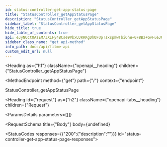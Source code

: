 ---
id: status-controller-get-app-status-page
title: "StatusController_getAppStatusPage"
description: "StatusController_getAppStatusPage"
sidebar_label: "StatusController_getAppStatusPage"
hide_title: true
hide_table_of_contents: true
api: eJyNUctOAzEM/JXIFy4BCse9VbxUJKRKgDhUFUpTsxspmwTbi6hW+0F8Bz+GvFueJ06xZux4ZtxDLkhOQk6LLVRwK046PstJKMeI9FijzEuZ4KWrESwUR65FQWKoVmsLhFxyYmSoejidzfTZInsKRf+FCmAYLIirdWC/Atb2T9N/VrcoTVadNcqoRBqo4BgsMNLLlyJG31GQ3a1vsJ10bdARklY8glB9QnZfXGZqnUAF1w93YEF2RZsakTLKD+kp67gEiUpcBrlBM18u4K+R8+y7FpOMqZotmngwXy7MNHBo5qXE4L/IpyAJmc3G8fsbGu7IRDR+5yOaFhMLdRjBgrqb/j85moEFn5M4L1D1qq5kltYlFZjc6G7KzXznaWoUXW72zD7SX9r7T9uCr3JcogsJBgsdReWmuFegt2syi9Z9v3GM9xSHQeHnDmk3HeHFUXAbzWq1Hn6c7uriDobhA5lK2eE=
sidebar_class_name: "get api-method"
info_path: docs/api/fitme-api
custom_edit_url: null
---


<Heading
  as={"h1"}
  className={"openapi__heading"}
  children={"StatusController_getAppStatusPage"}
>
</Heading>

<MethodEndpoint
  method={"get"}
  path={"/"}
  context={"endpoint"}
>
  
</MethodEndpoint>



StatusController_getAppStatusPage

<Heading
  id={"request"}
  as={"h2"}
  className={"openapi-tabs__heading"}
  children={"Request"}
>
</Heading>

<ParamsDetails
  parameters={[]}
>
  
</ParamsDetails>

<RequestSchema
  title={"Body"}
  body={undefined}
>
  
</RequestSchema>

<StatusCodes
  responses={{"200":{"description":""}}}
 id="status-controller-get-app-status-page-responses">
  
</StatusCodes>


      